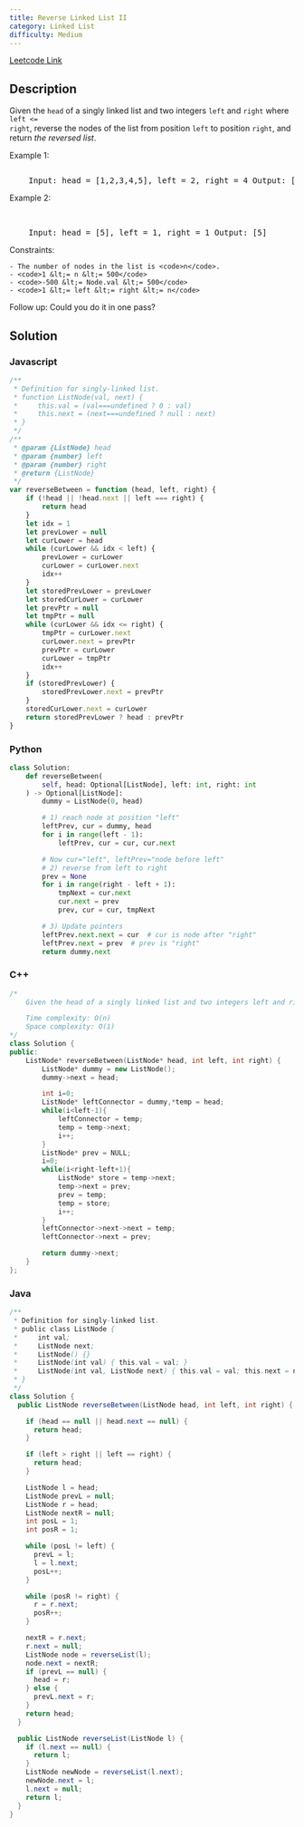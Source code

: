 ```yaml
---
title: Reverse Linked List II
category: Linked List
difficulty: Medium
---
```


<Callout>

[Leetcode Link](https://leetcode.com/problems/reverse-linked-list-ii)

</Callout>

## Description

Given the <code>head</code> of a singly linked list and two integers <code>left</code> and <code>right</code> where <code>left &lt;= right</code>, reverse the nodes of the list from position <code>left</code> to position <code>right</code>, and return _the reversed list_.

Example 1:

<Image
	alt=""
	src="https://assets.leetcode.com/uploads/2021/02/19/rev2ex2.jpg"
	width={542}
	height={222}
/>
<br />

<pre className="overflow-x-auto">
	Input: head = [1,2,3,4,5], left = 2, right = 4 Output: [1,4,3,2,5]
</pre>

Example 2:

<br />

<pre className="overflow-x-auto">
	Input: head = [5], left = 1, right = 1 Output: [5]
</pre>

Constraints:

    - The number of nodes in the list is <code>n</code>.
    - <code>1 &lt;= n &lt;= 500</code>
    - <code>-500 &lt;= Node.val &lt;= 500</code>
    - <code>1 &lt;= left &lt;= right &lt;= n</code>

Follow up: Could you do it in one pass?

## Solution

### Javascript

```javascript
/**
 * Definition for singly-linked list.
 * function ListNode(val, next) {
 *     this.val = (val===undefined ? 0 : val)
 *     this.next = (next===undefined ? null : next)
 * }
 */
/**
 * @param {ListNode} head
 * @param {number} left
 * @param {number} right
 * @return {ListNode}
 */
var reverseBetween = function (head, left, right) {
	if (!head || !head.next || left === right) {
		return head
	}
	let idx = 1
	let prevLower = null
	let curLower = head
	while (curLower && idx < left) {
		prevLower = curLower
		curLower = curLower.next
		idx++
	}
	let storedPrevLower = prevLower
	let storedCurLower = curLower
	let prevPtr = null
	let tmpPtr = null
	while (curLower && idx <= right) {
		tmpPtr = curLower.next
		curLower.next = prevPtr
		prevPtr = curLower
		curLower = tmpPtr
		idx++
	}
	if (storedPrevLower) {
		storedPrevLower.next = prevPtr
	}
	storedCurLower.next = curLower
	return storedPrevLower ? head : prevPtr
}
```

### Python

```python
class Solution:
    def reverseBetween(
        self, head: Optional[ListNode], left: int, right: int
    ) -> Optional[ListNode]:
        dummy = ListNode(0, head)

        # 1) reach node at position "left"
        leftPrev, cur = dummy, head
        for i in range(left - 1):
            leftPrev, cur = cur, cur.next

        # Now cur="left", leftPrev="node before left"
        # 2) reverse from left to right
        prev = None
        for i in range(right - left + 1):
            tmpNext = cur.next
            cur.next = prev
            prev, cur = cur, tmpNext

        # 3) Update pointers
        leftPrev.next.next = cur  # cur is node after "right"
        leftPrev.next = prev  # prev is "right"
        return dummy.next

```

### C++

```cpp
/*
    Given the head of a singly linked list and two integers left and right where left <= right, reverse the nodes of the list from position left to position right, and return the reversed list.

    Time complexity: O(n)
    Space complexity: O(1)
*/
class Solution {
public:
    ListNode* reverseBetween(ListNode* head, int left, int right) {
        ListNode* dummy = new ListNode();
        dummy->next = head;

        int i=0;
        ListNode* leftConnector = dummy,*temp = head;
        while(i<left-1){
            leftConnector = temp;
            temp = temp->next;
            i++;
        }
        ListNode* prev = NULL;
        i=0;
        while(i<right-left+1){
            ListNode* store = temp->next;
            temp->next = prev;
            prev = temp;
            temp = store;
            i++;
        }
        leftConnector->next->next = temp;
        leftConnector->next = prev;

        return dummy->next;
    }
};
```

### Java

```java
/**
 * Definition for singly-linked list.
 * public class ListNode {
 *     int val;
 *     ListNode next;
 *     ListNode() {}
 *     ListNode(int val) { this.val = val; }
 *     ListNode(int val, ListNode next) { this.val = val; this.next = next; }
 * }
 */
class Solution {
  public ListNode reverseBetween(ListNode head, int left, int right) {

    if (head == null || head.next == null) {
      return head;
    }

    if (left > right || left == right) {
      return head;
    }

    ListNode l = head;
    ListNode prevL = null;
    ListNode r = head;
    ListNode nextR = null;
    int posL = 1;
    int posR = 1;

    while (posL != left) {
      prevL = l;
      l = l.next;
      posL++;
    }

    while (posR != right) {
      r = r.next;
      posR++;
    }

    nextR = r.next;
    r.next = null;
    ListNode node = reverseList(l);
    node.next = nextR;
    if (prevL == null) {
      head = r;
    } else {
      prevL.next = r;
    }
    return head;
  }

  public ListNode reverseList(ListNode l) {
    if (l.next == null) {
      return l;
    }
    ListNode newNode = reverseList(l.next);
    newNode.next = l;
    l.next = null;
    return l;
  }
}

```
